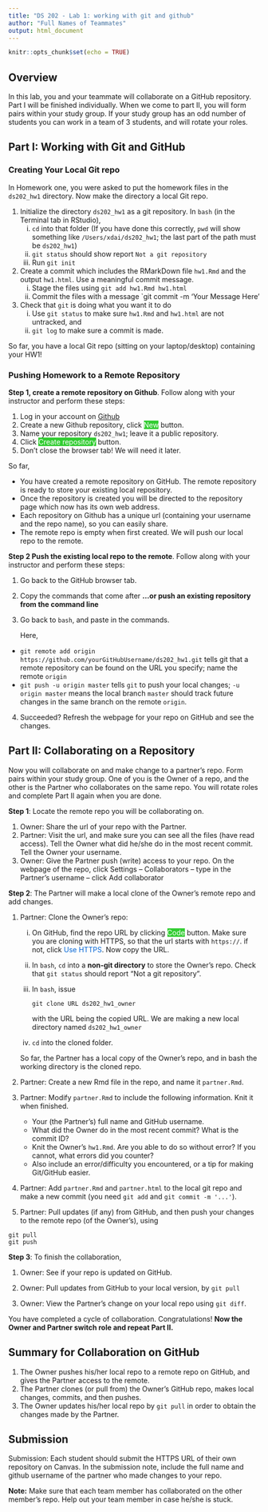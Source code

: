 ```yaml
---
title: "DS 202 - Lab 1: working with git and github"
author: "Full Names of Teammates"
output: html_document
---
```


```r
knitr::opts_chunk$set(echo = TRUE)
```

## Overview 

In this lab, you and your teammate will collaborate on a GitHub repository. Part I will be finished individually. When we come to part II, you will form pairs within your study group. If your study group has an odd number of students you can work in a team of 3 students, and will rotate your roles. 

## Part I: Working with Git and GitHub

### Creating Your Local Git repo
In Homework one, you were asked to put the homework files in the `ds202_hw1` directory. Now make the directory a local Git repo. 
<!-- You will need the following commands (in Terminal): `git init`, `git add`, and `git commit`.  -->

1. Initialize the directory `ds202_hw1` as a git repository. In `bash` (in the Terminal tab in RStudio),
    i) `cd` into that folder (If you have done this correctly, `pwd` will show something like `/Users/xdai/ds202_hw1`; the last part of the path must be `ds202_hw1`)
    ii) `git status` should show report `Not a git repository`
    iii) Run `git init`
2. Create a commit which includes the RMarkDown file `hw1.Rmd` and the output `hw1.html`. Use a meaningful commit message.
    i) Stage the files using `git add hw1.Rmd hw1.html`
    ii) Commit the files with a message `git commit -m 'Your Message Here'
3. Check that `git` is doing what you want it to do
    i) Use `git status` to make sure `hw1.Rmd` and `hw1.html` are not untracked, and 
    ii) `git log` to make sure a commit is made.
    
So far, you have a local Git repo (sitting on your laptop/desktop) containing your HW1! </span>

### Pushing Homework to a Remote Repository

**Step 1, create a remote repository on Github**. Follow along with your instructor and perform these steps:

1. Log in your account on [Github](https://github.com)
2. Create a new Github repository, click <span style="background:limegreen; color:white">New</span> button.
3. Name your repository `ds202_hw1`; leave it a public repository.
4. Click <span style="background:limegreen; color:white">Create repository</span> button.
5. Don't close the browser tab! We will need it later.

So far, 

- You have created a remote repository on GitHub. The remote repository is ready to store your existing local repository.
- Once the repository is created you will be directed to the repository page which now has its own web address. 
-  Each repository on Github has a unique url (containing your username and the repo name), so you can easily share. 
- The remote repo is empty when first created. We will push our local repo to the remote.
<!--
-  The git history is a detailed history of all the changes made to that file.  One of the features of using Github is the ability to view your repository history which are displayed in the Graphs section of your Github repository page. 
-  At this point in the git history of your `lab1-your-gitname` repository there is only one commit.
-->

**Step 2 Push the existing local repo to the remote**. Follow along with your instructor and perform these steps:

1. Go back to the GitHub browser tab. 

2. Copy the commands that come after **…or push an existing repository from the command line**

3. Go back to `bash`, and paste in the commands.

    Here, 

- `git remote add origin https://github.com/yourGitHubUsername/ds202_hw1.git` tells git that a remote repository can be found on the URL you specify; name the remote `origin`
- `git push -u origin master` tells `git` to push your local changes; `-u origin master` means the local branch `master` should track future changes in the same branch on the remote `origin`.

4. Succeeded? Refresh the webpage for your repo on GitHub and see the changes.


## Part II: Collaborating on a Repository

Now you will collaborate on and make change to a partner's repo. Form pairs within your study group. One of you is the Owner of a repo, and the other is the Partner who collaborates on the same repo. You will rotate roles and complete Part II again when you are done. 

**Step 1**: Locate the remote repo you will be collaborating on. 

1. Owner: Share the url of your repo with the Partner.
2. Partner: Visit the url, and make sure you can see all the files (have read access). Tell the Owner what did he/she do in the most recent commit. Tell the Owner your username. 
3. Owner: Give the Partner push (write) access to your repo. On the webpage of the repo, click Settings -- Collaborators -- type in the Partner's username -- click Add collaborator

**Step 2**: The Partner will make a local clone of the Owner's remote repo and add changes.

1. Partner: Clone the Owner's repo:
    i) On GitHub, find the repo URL by clicking <span style="background:limegreen; color:white"> Code</span>  button. Make sure you are cloning with HTTPS, so that the url starts with `https://`. if not, click <span style="color:#0366d6"> Use HTTPS</span>. Now copy the URL.
    i) In  `bash`, `cd` into a **non-git directory** to store the Owner's repo. Check that `git status` should report "Not a git repository".
    i) In `bash`, issue 
    
        ```
        git clone URL ds202_hw1_owner
        ```
      
        with the URL being the copied URL. We are making a new local directory named `ds202_hw1_owner`
    i) `cd` into the cloned folder.
    
    So far, the Partner has a local copy of the Owner's repo, and in bash the working directory is the cloned repo.
    
2. Partner: Create a new Rmd file in the repo, and name it `partner.Rmd`. 

3. Partner: Modify `partner.Rmd` to include the following information. Knit it when finished.

    - Your (the Partner's) full name and GitHub username. 
    - What did the Owner do in the most recent commit? What is the commit ID?
    - Knit the Owner's `hw1.Rmd`. Are you able to do so without error? If you cannot, what errors did you counter?
    - Also include an error/difficulty you encountered, or a tip for making Git/GitHub easier.

4. Partner: Add `partner.Rmd` and `partner.html` to the local git repo and make a new commit (you need `git add` and `git commit -m '...'`).  

5. Partner: Pull updates (if any) from GitHub, and then push your changes to the remote repo (of the Owner's), using 
  ```
  git pull
  git push
  ```

**Step 3**: To finish the collaboration,

1. Owner: See if your repo is updated on GitHub.

2. Owner: Pull updates from GitHub to your local version, by
    ```
    git pull
    ```

3. Owner: View the Partner's change on your local repo using `git diff`.

You have completed a cycle of collaboration. Congratulations! **Now the Owner and Partner switch role and repeat Part II.** 

## Summary for Collaboration on GitHub
1. The Owner pushes his/her local repo  to a  remote repo on GitHub, and gives the Partner access to the remote.
2. The Partner clones (or pull from) the Owner's GitHub repo, makes local changes, commits, and then pushes.
3. The Owner updates his/her local repo by `git pull` in order to obtain the changes made by the Partner. 

## Submission

Submission: Each student should submit the HTTPS URL of their own repository on Canvas. In the submission note, include the full name and github username of the partner who made changes to your repo.

**Note:**
Make sure that each team member has collaborated on the other member's repo. Help out your team member in case he/she is stuck. 
